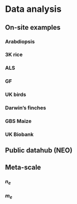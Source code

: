 # Data analysis

## On-site examples

### Arabdiopsis

### 3K rice

### ALS

### GF

### UK birds

### Darwin's finches

### GBS Maize

### UK Biobank

## Public datahub (NEO)

## Meta-scale

### $n_e$

### $m_e$
